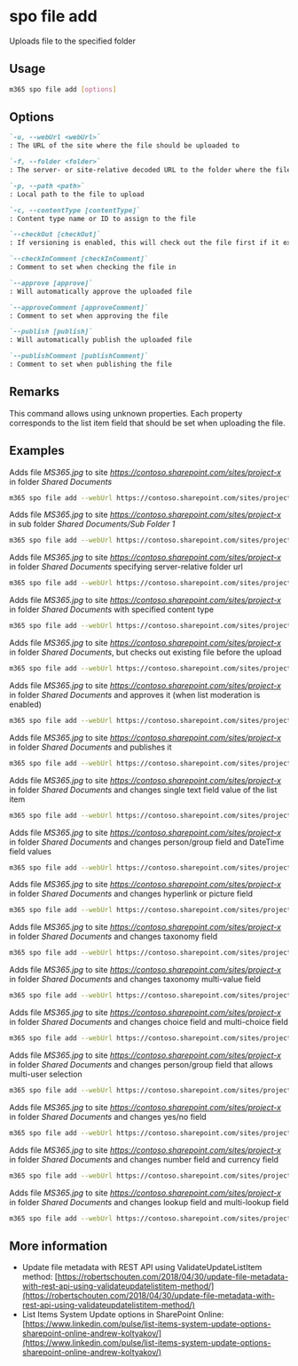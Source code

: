 
# spo file add

Uploads file to the specified folder

## Usage

```sh
m365 spo file add [options]
```

## Options

```md definition-list
`-u, --webUrl <webUrl>`
: The URL of the site where the file should be uploaded to

`-f, --folder <folder>`
: The server- or site-relative decoded URL to the folder where the file should be uploaded

`-p, --path <path>`
: Local path to the file to upload

`-c, --contentType [contentType]`
: Content type name or ID to assign to the file

`--checkOut [checkOut]`
: If versioning is enabled, this will check out the file first if it exists, upload the file, then check it in again

`--checkInComment [checkInComment]`
: Comment to set when checking the file in

`--approve [approve]`
: Will automatically approve the uploaded file

`--approveComment [approveComment]`
: Comment to set when approving the file

`--publish [publish]`
: Will automatically publish the uploaded file

`--publishComment [publishComment]`
: Comment to set when publishing the file
```

<Global />

## Remarks

This command allows using unknown properties. Each property corresponds to the list item field that should be set when uploading the file.

## Examples

Adds file _MS365.jpg_ to site _https://contoso.sharepoint.com/sites/project-x_ in folder _Shared Documents_

```sh
m365 spo file add --webUrl https://contoso.sharepoint.com/sites/project-x --folder 'Shared Documents' --path 'C:\MS365.jpg'
```

Adds file _MS365.jpg_ to site _https://contoso.sharepoint.com/sites/project-x_ in sub folder _Shared Documents/Sub Folder 1_

```sh
m365 spo file add --webUrl https://contoso.sharepoint.com/sites/project-x --folder 'Shared Documents/Sub Folder 1' --path 'C:\MS365.jpg'
```

Adds file _MS365.jpg_ to site _https://contoso.sharepoint.com/sites/project-x_ in folder _Shared Documents_ specifying server-relative folder url

```sh
m365 spo file add --webUrl https://contoso.sharepoint.com/sites/project-x --folder '/sites/project-x/Shared Documents' --path 'C:\MS365.jpg'
```

Adds file _MS365.jpg_ to site _https://contoso.sharepoint.com/sites/project-x_ in folder _Shared Documents_ with specified content type

```sh
m365 spo file add --webUrl https://contoso.sharepoint.com/sites/project-x --folder 'Shared Documents' --path 'C:\MS365.jpg' --contentType 'Picture'
```

Adds file _MS365.jpg_ to site _https://contoso.sharepoint.com/sites/project-x_ in folder _Shared Documents_, but checks out existing file before the upload

```sh
m365 spo file add --webUrl https://contoso.sharepoint.com/sites/project-x --folder 'Shared Documents' --path 'C:\MS365.jpg' --checkOut --checkInComment 'check in comment x'
```

Adds file _MS365.jpg_ to site _https://contoso.sharepoint.com/sites/project-x_ in folder _Shared Documents_ and approves it (when list moderation is enabled)

```sh
m365 spo file add --webUrl https://contoso.sharepoint.com/sites/project-x --folder 'Shared Documents' --path 'C:\MS365.jpg' --approve --approveComment 'approve comment x'
```

Adds file _MS365.jpg_ to site _https://contoso.sharepoint.com/sites/project-x_ in folder _Shared Documents_ and publishes it

```sh
m365 spo file add --webUrl https://contoso.sharepoint.com/sites/project-x --folder 'Shared Documents' --path 'C:\MS365.jpg' --publish --publishComment 'publish comment x'
```

Adds file _MS365.jpg_ to site _https://contoso.sharepoint.com/sites/project-x_ in folder _Shared Documents_ and changes single text field value of the list item

```sh
m365 spo file add --webUrl https://contoso.sharepoint.com/sites/project-x --folder 'Shared Documents' --path 'C:\MS365.jpg' --Title "New Title"
```

Adds file _MS365.jpg_ to site _https://contoso.sharepoint.com/sites/project-x_ in folder _Shared Documents_ and changes person/group field and DateTime field values

```sh
m365 spo file add --webUrl https://contoso.sharepoint.com/sites/project-x --folder 'Shared Documents' --path 'C:\MS365.jpg' --Editor "[{'Key':'i:0#.f|membership|john.smith@contoso.com'}]" --Modified '6/23/2018 10:15 PM'
```

Adds file _MS365.jpg_ to site _https://contoso.sharepoint.com/sites/project-x_ in folder _Shared Documents_ and changes hyperlink or picture field

```sh
m365 spo file add --webUrl https://contoso.sharepoint.com/sites/project-x --folder 'Shared Documents' --path 'C:\MS365.jpg' --URL 'https://contoso.com, Contoso'
```

Adds file _MS365.jpg_ to site _https://contoso.sharepoint.com/sites/project-x_ in folder _Shared Documents_ and changes taxonomy field

```sh
m365 spo file add --webUrl https://contoso.sharepoint.com/sites/project-x --folder 'Shared Documents' --path 'C:\MS365.jpg' --Topic "HR services|c17baaeb-67cd-4378-9389-9d97a945c701"
```

Adds file _MS365.jpg_ to site _https://contoso.sharepoint.com/sites/project-x_ in folder _Shared Documents_ and changes taxonomy multi-value field

```sh
m365 spo file add --webUrl https://contoso.sharepoint.com/sites/project-x --folder 'Shared Documents' --path 'C:\MS365.jpg' --Topic "HR services|c17baaeb-67cd-4378-9389-9d97a945c701;Inclusion ＆ Diversity|66a67671-ed89-44a7-9be4-e80c06b41f35"
```

Adds file _MS365.jpg_ to site _https://contoso.sharepoint.com/sites/project-x_ in folder _Shared Documents_ and changes choice field and multi-choice field

```sh
m365 spo file add --webUrl https://contoso.sharepoint.com/sites/project-x --folder 'Shared Documents' --path 'C:\MS365.jpg' --ChoiceField1 'Option3' --MultiChoiceField1 'Option2;#Option3'
```

Adds file _MS365.jpg_ to site _https://contoso.sharepoint.com/sites/project-x_ in folder _Shared Documents_ and changes person/group field that allows multi-user selection

```sh
m365 spo file add --webUrl https://contoso.sharepoint.com/sites/project-x --folder 'Shared Documents' --path 'C:\MS365.jpg' --AllowedUsers "[{'Key':'i:0#.f|membership|john.smith@contoso.com'},{'Key':'i:0#.f|membership|velin.georgiev@contoso.com'}]"
```

Adds file _MS365.jpg_ to site _https://contoso.sharepoint.com/sites/project-x_ in folder _Shared Documents_ and changes yes/no field

```sh
m365 spo file add --webUrl https://contoso.sharepoint.com/sites/project-x --folder 'Shared Documents' --path 'C:\MS365.jpg' --HasCar true
```

Adds file _MS365.jpg_ to site _https://contoso.sharepoint.com/sites/project-x_ in folder _Shared Documents_ and changes number field and currency field

```sh
m365 spo file add --webUrl https://contoso.sharepoint.com/sites/project-x --folder 'Shared Documents' --path 'C:\MS365.jpg' --NumberField 100 --CurrencyField 20
```

Adds file _MS365.jpg_ to site _https://contoso.sharepoint.com/sites/project-x_ in folder _Shared Documents_ and changes lookup field and multi-lookup field

```sh
m365 spo file add --webUrl https://contoso.sharepoint.com/sites/project-x --folder 'Shared Documents' --path 'C:\MS365.jpg' --LookupField 1 --MultiLookupField "2;#;#3;#;#4;#"
```

## More information

- Update file metadata with REST API using ValidateUpdateListItem method: [https://robertschouten.com/2018/04/30/update-file-metadata-with-rest-api-using-validateupdatelistitem-method/](https://robertschouten.com/2018/04/30/update-file-metadata-with-rest-api-using-validateupdatelistitem-method/)
- List Items System Update options in SharePoint Online: [https://www.linkedin.com/pulse/list-items-system-update-options-sharepoint-online-andrew-koltyakov/](https://www.linkedin.com/pulse/list-items-system-update-options-sharepoint-online-andrew-koltyakov/)
